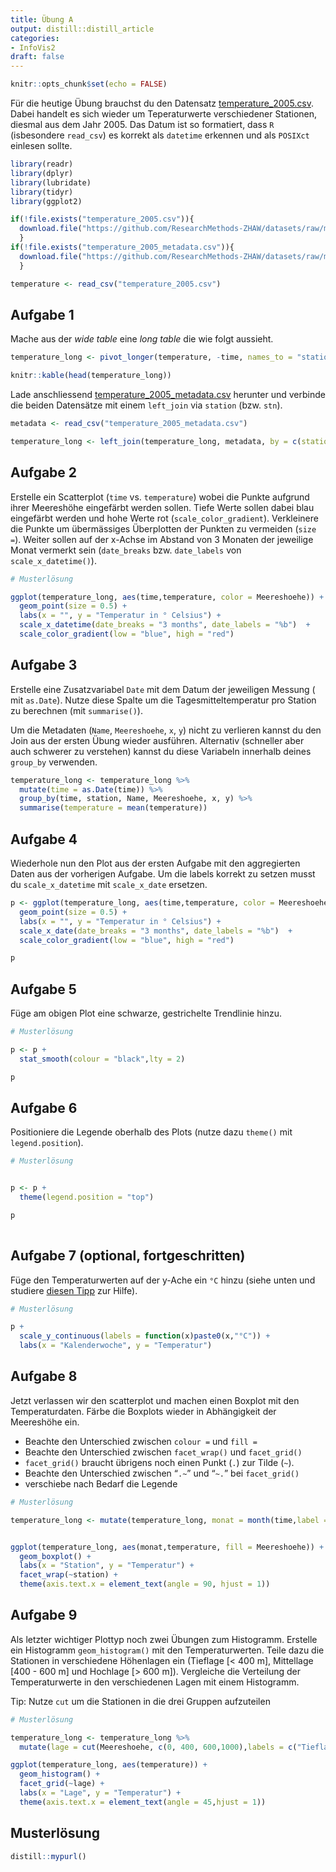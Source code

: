```yaml
---
title: Übung A
output: distill::distill_article
categories:
- InfoVis2
draft: false
---
```


```r
knitr::opts_chunk$set(echo = FALSE)
```



Für die heutige Übung brauchst du den Datensatz [temperature_2005.csv](https://github.com/ResearchMethods-ZHAW/datasets/raw/main/infovis/temperature_2005.csv). Dabei handelt es sich wieder um Teperaturwerte verschiedener Stationen, diesmal aus dem Jahr 2005. Das Datum ist so formatiert, dass `R` (isbesondere `read_csv`) es korrekt als `datetime` erkennen und als `POSIXct` einlesen sollte.

```r
library(readr)
library(dplyr)
library(lubridate)
library(tidyr)
library(ggplot2)
```

```r
if(!file.exists("temperature_2005.csv")){
  download.file("https://github.com/ResearchMethods-ZHAW/datasets/raw/main/infovis/temperature_2005.csv","temperature_2005.csv")
  }
if(!file.exists("temperature_2005_metadata.csv")){
  download.file("https://github.com/ResearchMethods-ZHAW/datasets/raw/main/infovis/temperature_2005_metadata.csv","temperature_2005_metadata.csv")
  }
```



```r
temperature <- read_csv("temperature_2005.csv")
```




## Aufgabe 1

Mache aus der *wide table* eine *long table* die wie folgt aussieht. 

```r
temperature_long <- pivot_longer(temperature, -time, names_to = "station", values_to = "temperature")

knitr::kable(head(temperature_long))
```

Lade anschliessend [temperature_2005_metadata.csv](https://github.com/ResearchMethods-ZHAW/datasets/raw/main/infovis/temperature_2005_metadata.csv) herunter und verbinde die beiden Datensätze mit einem `left_join` via `station` (bzw. `stn`). 

```r
metadata <- read_csv("temperature_2005_metadata.csv")

temperature_long <- left_join(temperature_long, metadata, by = c(station = "stn"))
```


## Aufgabe 2

Erstelle ein Scatterplot (`time` vs. `temperature`) wobei die Punkte aufgrund ihrer Meereshöhe eingefärbt werden sollen. Tiefe Werte sollen dabei blau eingefärbt werden und hohe Werte rot (`scale_color_gradient`). Verkleinere die Punkte um übermässiges Überplotten der Punkten zu vermeiden (`size =`). Weiter sollen auf der x-Achse im Abstand von 3 Monaten der jeweilige Monat vermerkt sein (`date_breaks` bzw. `date_labels` von `scale_x_datetime()`).

```r

# Musterlösung

ggplot(temperature_long, aes(time,temperature, color = Meereshoehe)) +
  geom_point(size = 0.5) +
  labs(x = "", y = "Temperatur in ° Celsius") +
  scale_x_datetime(date_breaks = "3 months", date_labels = "%b")  +
  scale_color_gradient(low = "blue", high = "red")
```

## Aufgabe 3

Erstelle eine Zusatzvariabel `Date` mit dem Datum der jeweiligen Messung ( mit `as.Date`). Nutze diese Spalte um die Tagesmitteltemperatur pro Station zu berechnen (mit `summarise()`). 

Um die Metadaten  (`Name`, `Meereshoehe`, `x`, `y`) nicht zu verlieren kannst du den Join aus der ersten Übung wieder ausführen. Alternativ (schneller aber auch schwerer zu verstehen) kannst du diese Variabeln innerhalb deines `group_by` verwenden.

```r
temperature_long <- temperature_long %>%
  mutate(time = as.Date(time)) %>%
  group_by(time, station, Name, Meereshoehe, x, y) %>%
  summarise(temperature = mean(temperature))
```


## Aufgabe 4

Wiederhole nun den Plot aus der ersten Aufgabe mit den aggregierten Daten aus der vorherigen Aufgabe. Um die labels korrekt zu setzen musst du `scale_x_datetime` mit `scale_x_date` ersetzen. 

```r
p <- ggplot(temperature_long, aes(time,temperature, color = Meereshoehe)) +
  geom_point(size = 0.5) +
  labs(x = "", y = "Temperatur in ° Celsius") +
  scale_x_date(date_breaks = "3 months", date_labels = "%b")  +
  scale_color_gradient(low = "blue", high = "red")

p

```


## Aufgabe 5

Füge am obigen Plot eine schwarze, gestrichelte Trendlinie hinzu.

```r

# Musterlösung

p <- p +
  stat_smooth(colour = "black",lty = 2)

p
```


## Aufgabe 6

Positioniere die Legende oberhalb des Plots (nutze dazu `theme()` mit `legend.position`). 

```r

# Musterlösung


p <- p + 
  theme(legend.position = "top")

p
    
```



## Aufgabe 7 (optional, fortgeschritten)

Füge den Temperaturwerten auf der y-Ache ein `°C` hinzu (siehe unten und studiere [diesen Tipp](https://stackoverflow.com/a/35967126/4139249) zur Hilfe). 

```r

# Musterlösung

p +
  scale_y_continuous(labels = function(x)paste0(x,"°C")) +
  labs(x = "Kalenderwoche", y = "Temperatur")


```



## Aufgabe 8

Jetzt verlassen wir den scatterplot und machen einen Boxplot mit den Temperaturdaten. Färbe die Boxplots wieder in Abhängigkeit der Meereshöhe ein. 

- Beachte den Unterschied zwischen `colour =` und `fill =`
- Beachte den Unterschied zwischen `facet_wrap()` und `facet_grid()`
- `facet_grid()` braucht übrigens noch einen Punkt (`.`) zur Tilde (`~`). 
- Beachte den Unterschied zwischen "`.~`" und "`~.`" bei `facet_grid()`
- verschiebe nach Bedarf die Legende

```r

# Musterlösung

temperature_long <- mutate(temperature_long, monat = month(time,label = T,abbr = F))


ggplot(temperature_long, aes(monat,temperature, fill = Meereshoehe)) +
  geom_boxplot() +
  labs(x = "Station", y = "Temperatur") +
  facet_wrap(~station) +
  theme(axis.text.x = element_text(angle = 90, hjust = 1))

```


## Aufgabe 9

Als letzter wichtiger Plottyp noch zwei Übungen zum Histogramm. Erstelle ein Histogramm `geom_histogram()` mit den Temperaturwerten. Teile dazu die  Stationen in verschiedene Höhenlagen ein (Tieflage [< 400 m], Mittellage [400 - 600 m] und Hochlage [> 600 m]). Vergleiche die Verteilung der Temperaturwerte in den verschiedenen Lagen mit einem Histogramm. 

Tip: Nutze `cut` um die Stationen in die drei Gruppen aufzuteilen

```r

# Musterlösung

temperature_long <- temperature_long %>%
  mutate(lage = cut(Meereshoehe, c(0, 400, 600,1000),labels = c("Tieflage", "Mittellage", "Hochlage")))

ggplot(temperature_long, aes(temperature)) +
  geom_histogram() +
  facet_grid(~lage) +
  labs(x = "Lage", y = "Temperatur") +
  theme(axis.text.x = element_text(angle = 45,hjust = 1))

```


## Musterlösung

```r
distill::mypurl()
```

